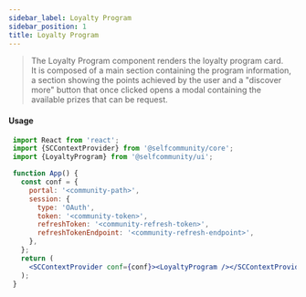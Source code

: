 ```yaml
---
sidebar_label: Loyalty Program
sidebar_position: 1
title: Loyalty Program
---
```


> The Loyalty Program component renders the loyalty program card. <br/>
It is composed of a main section containing the program information, a section showing the points achieved by the user and
a "discover more" button that once clicked opens a modal containing the available prizes that can be request.


<Logged><LoyaltyProgram/></Logged>

#### Usage

```jsx
 import React from 'react';
 import {SCContextProvider} from '@selfcommunity/core';
 import {LoyaltyProgram} from '@selfcommunity/ui';

 function App() {
   const conf = {
     portal: '<community-path>',
     session: {
       type: 'OAuth',
       token: '<community-token>',
       refreshToken: '<community-refresh-token>',
       refreshTokenEndpoint: '<community-refresh-endpoint>',
     },
   };
   return (
     <SCContextProvider conf={conf}><LoyaltyProgram /></SCContextProvider>
   );
 }
```